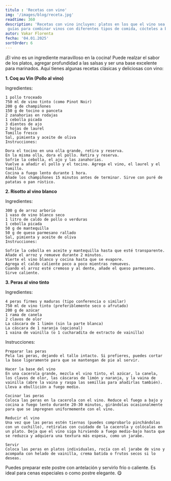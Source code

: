 ```yaml
---
titulo : 'Recetas con vino'
img: '/images/blog/receta.jpg'
readtime: 360
description: 'Recetas con vino incluyen: platos en los que el vino sea un ingrediente destacado,
 guías para combinar vinos con diferentes tipos de comida, cócteles a base de vino.'
autor: Vakar Florenta
fecha: '04.01.2025'
sortOrder: 6
---
```

¡El vino es un ingrediente maravilloso en la cocina! Puede realzar el sabor de los platos, agregar profundidad a las salsas y ser una base excelente para marinados. Aquí tienes algunas recetas clásicas y deliciosas con vino:

<b>1. Coq au Vin (Pollo al vino)</b>

Ingredientes:

    1 pollo troceado
    750 ml de vino tinto (como Pinot Noir)
    200 g de champiñones
    150 g de tocino o panceta
    2 zanahorias en rodajas
    1 cebolla picada
    3 dientes de ajo
    2 hojas de laurel
    Tomillo fresco
    Sal, pimienta y aceite de oliva
    Instrucciones:

    Dora el tocino en una olla grande, retira y reserva.
    En la misma olla, dora el pollo. Retira y reserva.
    Sofríe la cebolla, el ajo y las zanahorias.
    Vuelve a añadir el pollo y el tocino. Agrega el vino, el laurel y el tomillo.
    Cocina a fuego lento durante 1 hora.
    Añade los champiñones 15 minutos antes de terminar. Sirve con puré de patatas o pan rústico.

<b>2. Risotto al vino blanco</b>

Ingredientes:

    300 g de arroz arborio
    1 vaso de vino blanco seco
    1 litro de caldo de pollo o verduras
    1 cebolla picada
    50 g de mantequilla
    50 g de queso parmesano rallado
    Sal, pimienta y aceite de oliva
    Instrucciones:

    Sofríe la cebolla en aceite y mantequilla hasta que esté transparente.
    Añade el arroz y remueve durante 2 minutos.
    Vierte el vino blanco y cocina hasta que se evapore.
    Agrega el caldo caliente poco a poco mientras remueves.
    Cuando el arroz esté cremoso y al dente, añade el queso parmesano. Sirve caliente.

<b>3. Peras al vino tinto</b>

Ingredientes:

    4 peras firmes y maduras (tipo conferencia o similar)
    750 ml de vino tinto (preferiblemente seco o afrutado)
    200 g de azúcar
    1 rama de canela
    2 clavos de olor
    La cáscara de 1 limón (sin la parte blanca)
    La cáscara de 1 naranja (opcional)
    1 vaina de vainilla (o 1 cucharadita de extracto de vainilla)

Instrucciones:

    Preparar las peras
    Pela las peras, dejando el tallo intacto. Si prefieres, puedes cortar la base ligeramente para que se mantengan de pie al servir.

    Hacer la base del vino
    En una cacerola grande, mezcla el vino tinto, el azúcar, la canela, los clavos de olor, las cáscaras de limón y naranja, y la vaina de vainilla (abre la vaina y raspa las semillas para añadirlas también). Lleva a ebullición a fuego medio.

    Cocinar las peras
    Coloca las peras en la cacerola con el vino. Reduce el fuego a bajo y cocina a fuego lento durante 20-30 minutos, girándolas ocasionalmente para que se impregnen uniformemente con el vino.

    Reducir el vino
    Una vez que las peras estén tiernas (puedes comprobarlo pinchándolas con un cuchillo), retíralas con cuidado de la cacerola y colócalas en un plato. Deja que el vino siga hirviendo a fuego medio-bajo hasta que se reduzca y adquiera una textura más espesa, como un jarabe.

    Servir
    Coloca las peras en platos individuales, rocía con el jarabe de vino y acompaña con helado de vainilla, crema batida o frutos secos si lo deseas.

Puedes preparar este postre con antelación y servirlo frío o caliente. Es ideal para cenas especiales o como postre elegante. 😋